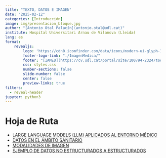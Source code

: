 ---
title: "TEXTO, DATOS E IMAGEN"
date: "2025-02-12"
categories: [Introducción]
image: img/presentacion_bloque.jpg
author: "[Antonio Otal Palacín](antonio.otal@udl.cat)"
institute: Hospital Universitari Arnau de Vilanova (Lleida)
lang: es
format: 
    revealjs:
        logo: 'https://cdn0.iconfinder.com/data/icons/modern-ui-glyph-1/64/modern-ui-glyph-1-03-512.png'
        footer-logo-link: "./ImagenMedica/"
        footer: "[IAMED](https://cv.udl.cat/portal/site/100794-2324/tool/3d5c2c81-a50b-43ce-a0bf-ecbfd152350b)"
        css: styles.css
        number-sections: false
        slide-number: false
        center: false
        preview-links: true
filters:
  - reveal-header        
jupyter: python3   
---

# Hoja de Ruta
- [LARGE LANGUAGE MODELS (LLM) APLICADOS AL ENTORNO MÉDICO](~/posts/Presentaciones/LLMs.html)
- [DATOS EN EL ÁMBITO SANITARIO](~/posts/Presentaciones/Datos_1.html)
- [MODALIDADES DE IMAGEN](~/posts/Presentaciones/IntroIM.html)
- [EJEMPLO DE DATOS NO ESTRUCTURADOS A ESTRUCTURADOS](~/posts/Presentaciones/Procesamiento_datos.qmd)
